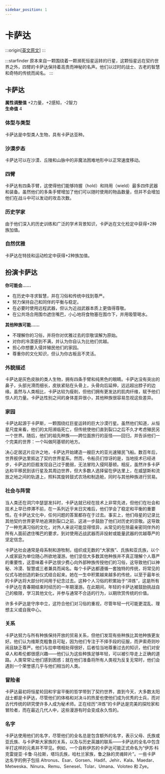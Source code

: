 ```yaml
---
sidebar_position: 1
---
```


# 卡萨达

:::origin[[英文原文](https://www.aonsrd.com/Races.aspx?ItemName=Kasatha)]
:::

:::starfinder
原本来自一颗围绕着一颗濒死恒星运转的行星，这颗恒星远在契约世界之外，四臂的卡萨达保持着高贵而神秘的名声。他们以过时的战士、古老的智慧和奇特的传统而闻名。
:::

## 卡萨达

**属性调整值** +2力量，+2感知，-2智力  
**生命值** 4

### 体型与类型

卡萨达是中型类人生物，具有卡萨达亚种。

### 沙漠步态

卡萨达可以在沙漠、丘陵和山脉中的非魔法困难地形中以正常速度移动。

### 四臂

卡萨达有四条手臂，这使得他们能够持握（hold）和持用（wield）最多四件武器和装备。虽然他们的多条手臂增加了他们可以随时使用的物品数量，但并不会增加他们在战斗中可以发动的攻击次数。

### 历史学家

由于他们深入的历史训练和广泛的学术背景知识，卡萨达在文化检定中获得+2种族加值。

### 自然优雅

卡萨达在特技和运动检定中获得+2种族加值。

## 扮演卡萨达

**你可能会……**
- 在历史中寻求智慧，并在习俗和传统中找到尊严。
- 努力保持自己和同伴的平衡与稳定。
- 在必要时使用远程武器，但认为近战武器本质上更值得尊敬。
- 在公共场合用围巾遮住嘴巴，小心地将食物塞在围巾下，并用吸管喝水。

**其他种族可能……**
- 不理解你的习俗，并将你对优雅过去的崇敬误解为原始。
- 对你的冷漠感到不满，并认为你自认为比他们优越。
- 担心你想要入侵并殖民他们的家园。
- 尊重你的文化知识，但认为你古板且不灵活。

### 外貌描述

卡萨达是灰色皮肤的类人生物，拥有四条手臂和纯黑色的眼睛。卡萨达没有突出的鼻子，头部光滑而细长，皮肤紧贴在头骨上，头骨向后延伸，远远超出脖子的边缘。虽然与人类相比，卡萨达较为瘦削，但他们拥有更发达的肌肉纤维，赋予他们惊人的力量。卡萨达性别之间的身体差异很小，其他种族很容易忽视这些差异。

### 家园

卡萨达起源于卡萨斯，一颗围绕红巨星运转的巨大沙漠行星。虽然他们知道，从恒星尺度来看，他们的太阳濒临死亡，但传统使他们直到裂口之后不久才考虑殖民另一个世界。随后，他们的祖先种族——跨位面旅行的巫怪——回归，并告诉他们一个完美的世界：一个叫做阿基顿的地方。

决心定居这片应许之地，卡萨达开始建造一艘巨大的亚光速殖民飞船。数百年后，世界舰伊达里抵达了契约世界星系。然而，令船员们惊讶的是，当地技术已经进步，卡萨达的巨舰发现自己过于脆弱，无法冒险入侵阿基顿。相反，虽然许多卡萨达和平移民到该行星及其周边世界，但大多数人选择留在伊达里上，在威瑟斯和流放之地之间的轨道上，照料其旋转鼓式农场和制造舱，同时与其他种族进行贸易。

### 社会与阵营

当人类还在洞穴中瑟瑟发抖时，卡萨达就已经在技术上非常先进，但他们在社会和技术上早已停滞不前，在一系列近乎末日灾难后，他们学会了稳定和平衡的重要性。在卡萨达文化中，任何问题的答案都存在于过去。事实上，他们母星的记录比其他契约世界更早地追溯到裂口之前，这进一步鼓励了他们对历史的崇敬。这导致了一种充满习俗的文化，对外人来说可能显得怪异，从常见的在除最亲密同伴外的所有人面前遮住嘴巴的要求，到对使用近战武器而非投射或能量武器的优越尊严的坚定信念。

卡萨达社会通常是母系制和游牧制，组织成无数的“大家族”、氏族和亚氏族，以个人或家庭为单位随心所欲地漫游。他们坚信大多数其他种族并不真正理解个人尊严的重要性，这意味着卡萨达很少费心向外部种族传授他们的习俗，这导致他们以神秘、冷漠、智慧或三者兼具而闻名。每个卡萨达都遵循一套独特的传统，将常见的仪式与她创造的新仪式结合起来。她在一生中积累越来越多的传统，以至于最年长的卡萨达将大部分时间用于纪念过去。这种个人习俗的积累始于“淬炼”，这是所有卡萨达在青春期结束时经历的一年期漫游。在此期间，年轻的卡萨达被鼓励挑战自己的极限，学习其他文化，并参与通常不合适的行为，以期欣赏传统的价值。

许多卡萨达是守序中立，这符合他们对习俗的重视，尽管年轻一代可能更混乱、理想主义或自我中心。

### 关系

卡萨达努力与所有种族保持开放的贸易关系，但他们发现有些种族比其他种族更友好。他们认为维斯克粗鲁且可耻，因为他们专注于不择手段的征服，而尹索奇则吵闹且缺乏尊严。他们与拉申塔相处得很好，后者恰当地尊重过去的知识，他们对安卓人和希伦都很感兴趣——他们认为这些种族足够年轻，可以被引导走上正确的道路。人类常常让他们感到困惑；就在他们准备将所有人类视为反复无常时，他们会遇到一个荣誉感几乎与他们相当的人类。

### 冒险者

卡萨达最初将恒星轮回和宇宙平衡的哲学带到了契约世界，直到今天，大多数太阳战士都是卡萨达，尽管他们的体格和对决斗的热爱也使他们成为优秀的士兵，而对古代传统的研究使许多人成为秘术师。正在经历“淬炼”的卡萨达是完美的探险家和冒险者，而在最近几代人中，这些漫游有时会变成永久性的。

### 名字

卡萨达使用他们的名字，尽管他们的全名总是包含额外的名字，表示父母、氏族或亚氏族、与卡萨斯大家族的关系，以及与历史英雄的联系——卡萨达的全名中包含半打这样的元素并不罕见。例如，一个自称伊苏的卡萨达可能正式命名为“伊苏·科克雷提亚·卡鲁·马拉斯，塔玛氏族，哈杜兰家族，鲁之脉的灵魂碎片”。一些卡萨达名字的例子包括 Altronus、Esar、Gorsen、Hadif、Jehir、Kala、Maedar、Metweska、Ninura、Remu、Senesel、Tolar、Umana、Voloteo 和 Zye。
